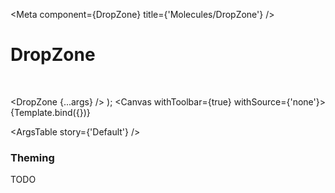 

<Meta
  component={DropZone}
  title={'Molecules/DropZone'}
/>

# DropZone

<br/>

  <DropZone {...args} />
);
<Canvas withToolbar={true} withSource={'none'}>
  <Story name='Default' args={{}}>
    {Template.bind({})}
  </Story>
</Canvas>

<ArgsTable story={'Default'} />

### Theming

TODO
